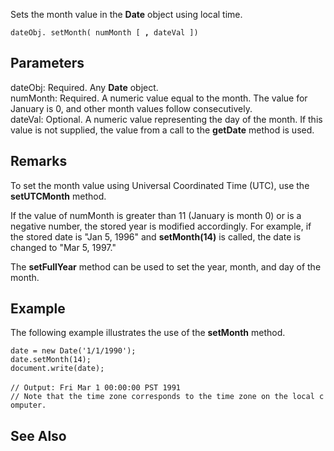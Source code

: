 Sets the month value in the '''Date''' object using local time.

 dateObj. setMonth( numMonth [ ''',''' dateVal ])

==Parameters==
; dateObj: Required. Any '''Date''' object.
; numMonth: Required. A numeric value equal to the month. The value for January is 0, and other month values follow consecutively.
; dateVal: Optional. A numeric value representing the day of the month. If this value is not supplied, the value from a call to the '''getDate''' method is used.

==Remarks==
To set the month value using Universal Coordinated Time (UTC), use the '''setUTCMonth''' method.

If the value of numMonth is greater than 11 (January is month 0) or is a negative number, the stored year is modified accordingly. For example, if the stored date is "Jan 5, 1996" and '''setMonth(14)''' is called, the date is changed to "Mar 5, 1997."

The '''setFullYear''' method can be used to set the year, month, and day of the month.


==Example==
The following example illustrates the use of the '''setMonth''' method.

 date = new Date('1/1/1990');
 date.setMonth(14);
 document.write(date);
 
 // Output: Fri Mar 1 00:00:00 PST 1991
 // Note that the time zone corresponds to the time zone on the local computer.

==See Also==

              

              

              
